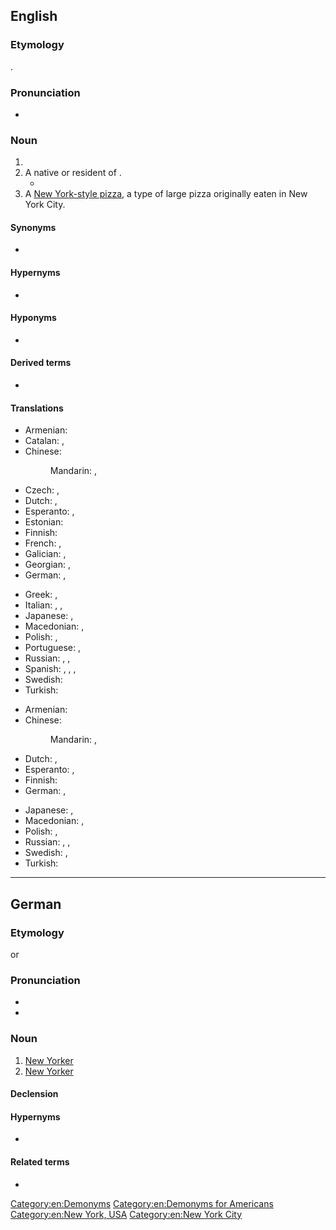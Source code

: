 ==English==

===Etymology===
{{suffix|en|New York|er|id2=inhabitant}}.

===Pronunciation===
* {{rhymes|en|ɔː(ɹ)kə(ɹ)|s=3}}

===Noun===
{{en-noun|head=[[New York]][[-er|er]]}}

# {{l|en|A [[native]] or [[resident]] of the [[state]] of [[New York]] in the [[United States of America]].}}
# A native or resident of {{l|en|New York City}}.
#* {{quote-book|1=en|year=1946|author=George Johnston|authorlink=George Johnston (novelist)|title=Skyscrapers in the Mist|page=52|text=This does not take into account the tens of thousands of '''New Yorkers''' who are harmlessly and charmingly insane in a peculiarly Manhattanite manner.}}
# A [[New York-style pizza]], a type of large pizza originally eaten in New York City.

====Synonyms====
* {{l|en|New Yorkian}}

====Hypernyms====
* {{l|en|American}}

====Hyponyms====
* {{l|en|Nuyorican}}

====Derived terms====
* {{l|en|New Yorkeress}}

====Translations====
{{trans-top|a native or resident of New York City}}
* Armenian: {{t|hy|նյույորքցի}}
* Catalan: {{t+|ca|novaiorquès|m}}, {{t+|ca|novaiorquesa|f}}
* Chinese:
*: Mandarin: {{t+|cmn|紐約人}}, {{t+|cmn|纽约人|tr=Niǔyuērén}}
* Czech: {{t+|cs|Newyorčan|m}}, {{t+|cs|Newyorčanka|f}}
* Dutch: {{t+|nl|New Yorker|m}}, {{t+|nl|New Yorkse|f}}
* Esperanto: {{t|eo|nov-jorkano}}, {{t|eo|novjorkano}}
* Estonian: {{t+|et|njuujorklane}}
* Finnish: {{t|fi|newyorkilainen}}
* French: {{t+|fr|New-Yorkais|m}}, {{t+|fr|New-Yorkaise|f}}
* Galician: {{t|gl|neoiorquino|m}}, {{t|gl|neoiorquina|f}}
* Georgian: {{t|ka|ნიუ-იორკელი}}, {{t|ka|ნიუ იორკელი}}
* German: {{t+|de|New Yorker|m}}, {{t|de|New Yorkerin|f}}
{{trans-mid}}
* Greek: {{t+|el|Νεοϋορκέζος|m}}, {{t|el|Νεοϋορκέζα|f}}
* Italian: {{t+|it|newyorkese|m|f}}, {{t|it|newyorchese|m|f}}, {{qualifier|dated}} {{t|it|nuovaiorchese|m|f}}
* Japanese: {{t|ja|ニューヨーカー|tr=Nyū Yōkā}}, {{t|ja|ニューヨーク人|tr=Nyū Yōku-jin}}
* Macedonian: {{t|mk|њујорчанец|m}}, {{t|mk|њујорчанка|f}}
* Polish: {{t+|pl|nowojorczyk|m}}, {{t+|pl|nowojorczanka|f}}
* Portuguese: {{t+|pt|nova-iorquino|m}}, {{t|pt|nova-iorquina|f}}
* Russian: {{t+|ru|нью-йо́ркец|m}}, {{t|ru|[[жи́тель]] [[Нью-Йорк|Нью-Йо́рка]]|m}}, {{t|ru|[[жи́тельница]] [[Нью-Йорк|Нью-Йо́рка]]|f}}
* Spanish: {{t+|es|neoyorkino|m}}, {{t+|es|neoyorquino|m}}, {{t|es|neoyorkina|f}}, {{t+|es|neoyorquina|f}}
* Swedish: {{t|sv|New York-bo|c}}
* Turkish: {{t|tr|newyorklu}}
{{trans-bottom}}

{{trans-top|a native or resident of the state of New York}}
* Armenian: {{t|hy|նյույորքցի}}
* Chinese:
*: Mandarin: {{t+|cmn|紐約人|sc=Hani}}, {{t+|cmn|纽约人|tr=Niǔyuērén|sc=Hani}}
* Dutch: {{t+|nl|New Yorker|m}}, {{t+|nl|New Yorkse|f}}
* Esperanto: {{t|eo|Nov-Jorkiano}}, {{t|eo|Novjorkiano}}
* Finnish: {{t|fi|newyorkilainen}}
* German: {{t+|de|New Yorker|m}}, {{t|de|New Yorkerin|f}}
{{trans-mid}}
* Japanese: {{t|ja|ニューヨーカー|tr=Nyū Yōkā|sc=Jpan}}, {{t|ja|ニューヨーク人|tr=Nyū Yōku-jin|sc=Jpan}}
* Macedonian: {{t|mk|њујорчанец|m}}, {{t|mk|њујорчанка|f}}
* Polish: {{t+|pl|Nowojorczyk|m}}, {{t+|pl|Nowojorczanka|f}}
* Russian: {{t+|ru|нью-йо́ркец|m}}, {{t|ru|[[жи́тель]] [[штат|шта́та]] [[Нью-Йо́рк]]|m}}, {{t|ru|[[жи́тельница]] [[штат|шта́та]] [[Нью-Йо́рк]]|f}}
* Swedish: {{t|sv|new yorkare|c}}, {{t|sv|new yorkbo|c}}
* Turkish: {{t|tr|New Yorklu}}
{{trans-bottom}}

[[Category:en:Demonyms]]
[[Category:en:Demonyms for Americans]]
[[Category:en:New York, USA]]
[[Category:en:New York City]]

----

==German==

===Etymology===
{{af|de|New York|-er}} or {{bor|de|en|New Yorker}}

===Pronunciation===
* {{IPA|de|/njuːˈjɔːkɐ/}}
* {{audio|de|De-New Yorker.ogg|Audio}}

===Noun===
{{de-noun|m|f=in}}

# [[#English|New Yorker]] {{gloss|native or inhabitant of New York state}}
# [[#English|New Yorker]] {{gloss|native or inhabitant of New York City}}

====Declension====
{{de-ndecl|m}}

====Hypernyms====
* {{l|de|US-Amerikaner}}

====Related terms====
* {{l|de|New York}}

{{C|de|Demonyms|New York, USA}}